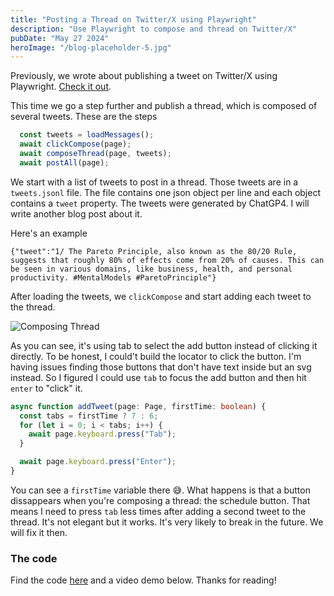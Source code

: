 ```yaml
---
title: "Posting a Thread on Twitter/X using Playwright"
description: "Use Playwright to compose and thread on Twitter/X"
pubDate: "May 27 2024"
heroImage: "/blog-placeholder-5.jpg"
---
```


Previously, we wrote about publishing a tweet on Twitter/X using Playwright.
[Check it out](/blog/tweet-using-playwright).

This time we go a step further and publish a thread, which is composed of several tweets.
These are the steps

```ts
  const tweets = loadMessages();
  await clickCompose(page);
  await composeThread(page, tweets);
  await postAll(page);
```

We start with a list of tweets to post in a thread. Those tweets are in a `tweets.jsonl` file.
The file contains one json object per line and each object contains a `tweet` property.
The tweets were generated by ChatGP4. I will write another blog post about it.

Here's an example
```
{"tweet":"1/ The Pareto Principle, also known as the 80/20 Rule, suggests that roughly 80% of effects come from 20% of causes. This can be seen in various domains, like business, health, and personal productivity. #MentalModels #ParetoPrinciple"}
```

After loading the tweets, we `clickCompose` and start adding each tweet to the thread.

![Composing Thread](./thread-using-playwright/thread-add.gif)

As you can see, it's using tab to select the add button instead of clicking it directly.
To be honest, I could't build the locator to click the button. I'm having issues finding those buttons that don't have text inside but an svg instead.
So I figured I could use `tab` to focus the add button and then hit `enter` to "click" it.

```ts
async function addTweet(page: Page, firstTime: boolean) {
  const tabs = firstTime ? 7 : 6;
  for (let i = 0; i < tabs; i++) {
    await page.keyboard.press("Tab");
  }

  await page.keyboard.press("Enter");
}
```

You can see a `firstTime` variable there 😅. What happens is that a button dissappears when you're composing a thread: the schedule button.
That means I need to press `tab` less times after adding a second tweet to the thread.
It's not elegant but it works. It's very likely to break in the future. We will fix it then.


### The code

Find the code [here](https://github.com/michalevids/playwright-utils) and a video demo below. Thanks for reading!


<YouTube id="whVg6CmygPQ" />

